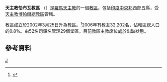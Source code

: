 {{Infobox Roman Catholic diocese
|Roman Catholic Diocese of = 天主教恰布瓦教區
|Latin name of diocese = Dioecesis Jhabuensis

|image = 
|caption = 
|location = [[印度|印度]]
|territory = [[中央邦|中央邦]]西部
|population = 32,202

|rite = 拉丁禮
|patron = 
|province = 博帕爾
|established = 2002年
|cathedral = 聖母領報主教座堂
|co-cathedral =
|leadership =主教
|website = [http://www.jhabuadiocese.org/ 官方網頁]
|pope = 
|metropolitan = 
|ordinary = 懸空
|coadjutor archbishop =
|coadjutor bishop =
|auxiliary =
|emeritus =
}}

'''天主教恰布瓦教區''' （{{lang-la|Dioecesis Jhabuensis}}）是[[羅馬天主教|羅馬天主教]]的一個[[教區|教區]]，包括[[印度|印度]][[中央邦|中央邦]]西部五縣，受[[天主教博帕爾總教區|天主教博帕爾總教區]]管轄。

教區成立於2002年3月25日升為教區。<ref>{{Cite web |url=http://www.vatican.va/holy_father/john_paul_ii/apost_constitutions/documents/hf_jp-ii_apc_20020301_jhabuensis_lt.html |title=成立教區的宗座憲令 |access-date=2013-12-16 |archive-date=2014-05-18 |archive-url=https://web.archive.org/web/20140518004432/http://www.vatican.va/holy_father/john_paul_ii/apost_constitutions/documents/hf_jp-ii_apc_20020301_jhabuensis_lt.html |dead-url=no }}</ref>2006年有教友32,202名，佔轄區總人口的0.8%。由52名司鐸名管理29個堂區。目前教區主教席位處於出缺狀態。

==參考資料==
{{reflist}}
[[Category:印度天主教教區|J]]